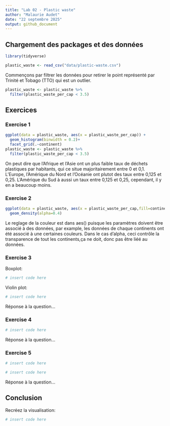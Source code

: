 ```yaml
---
title: "Lab 02 - Plastic waste"
author: "Malaurie Audet"
date: "22 septembre 2025"
output: github_document
---
```


## Chargement des packages et des données

```r
library(tidyverse) 
```

```r
plastic_waste <- read_csv("data/plastic-waste.csv")
```

Commençons par filtrer les données pour retirer le point représenté par Trinité et Tobago (TTO) qui est un outlier.

```r
plastic_waste <- plastic_waste %>%
  filter(plastic_waste_per_cap < 3.5)
```


## Exercices

### Exercise 1

```r
ggplot(data = plastic_waste, aes(x = plastic_waste_per_cap)) +
  geom_histogram(binwidth = 0.2)+
  facet_grid(.~continent)
plastic_waste <- plastic_waste %>%
  filter(plastic_waste_per_cap < 3.5)

```
 
 On peut dire que l'Afrique et l'Asie ont un plus faible taux de déchets plastiques par habitants, qui ce situe majoritairement entre 0 et 0,1. L'Europe, l'Amérique du Nord et l'Océanie ont plutot des taux entre 0,125 et 0,25. L'Amérique du Sud à aussi un taux entre 0,125 et 0,25, cependant, il y en a beaucoup moins. 
 
### Exercise 2

```r
ggplot(data = plastic_waste, aes(x = plastic_waste_per_cap,fill=continent)) +
  geom_density(alpha=0.4)
```

Le reglage de la couleur est dans aes() puisque les paramètres doivent être associé à des données, par example, les données de chaque continents ont été associé à une certaines couleurs. Dans le cas d'alpha, ceci contrôle la transparence de tout les continents,ça ne doit, donc pas être liéé au données.

### Exercise 3

Boxplot:

```r
# insert code here
```

Violin plot:

```r
# insert code here
```

Réponse à la question...

### Exercise 4


```r
# insert code here
```

Réponse à la question...

### Exercise 5


```r
# insert code here
```

```r
# insert code here
```

Réponse à la question...

## Conclusion

Recréez la visualisation:

```r
# insert code here
```
